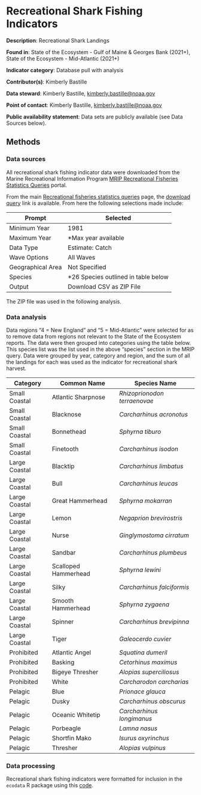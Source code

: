 # Recreational Shark Fishing Indicators

**Description**: Recreational Shark Landings

**Found in**: State of the Ecosystem - Gulf of Maine & Georges Bank (2021+), State of the Ecosystem - Mid-Atlantic (2021+)

**Indicator category**: Database pull with analysis
  
**Contributor(s)**: Kimberly Bastille
  
**Data steward**: Kimberly Bastille, <kimberly.bastille@noaa.gov>
 
**Point of contact**: Kimberly Bastille, <kimberly.bastille@noaa.gov>

**Public availability statement**: Data sets are publicly available (see Data Sources below).


## Methods

### Data sources
All recreational shark fishing indicator data were downloaded from the Marine Recreational Information Program [MRIP Recreational Fisheries Statistics Queries](https://www.st.nmfs.noaa.gov/recreational-fisheries/data-and-documentation/queries/index) portal. 

From the main [Recreational fisheries statistics queries](https://www.fisheries.noaa.gov/data-tools/recreational-fisheries-statistics-queries) page, the [download query](https://www.st.nmfs.noaa.gov/SASStoredProcess/do?) link is available. From here the following selections made include:

| Prompt            | Selected                            |
|-------------------|-------------------------------------|
| Minimum Year      | 1981                                |
| Maximum Year      | *Max year available                 |
| Data Type         | Estimate: Catch                     |
| Wave Options      | All Waves                           |   
| Geographical Area | Not Specified                       |
| Species           | *26 Species outlined in table below |
| Output            | Download CSV as ZIP File            |

The ZIP file was used in the following analysis. 


### Data analysis

Data regions "4 = New England"  and "5 = Mid-Atlantic" were selected for as to remove data from regions not relevant to the State of the Ecosystem reports. The data were then grouped into categories using the table below. This species list was the list used in the above "species" section in the MRIP query.  Data were grouped by year, category and region, and the sum of all the landings for each was used as the indicator for recreational shark harvest. 

| Category       | Common Name          | Species Name                 |
|----------------|----------------------|------------------------------|
| Small Coastal  | Atlantic Sharpnose   | *Rhizoprionodon terraenovae* |
| Small Coastal  | Blacknose            | *Carcharhinus acronotus*     |
| Small Coastal  | Bonnethead           | *Sphyrna tiburo*             |
| Small Coastal  | Finetooth            | *Carcharhinus isodon*        |
| Large Coastal  | Blacktip             | *Carcharhinus limbatus*      |  
| Large Coastal  | Bull                 | *Carcharhinus leucas*        |
| Large Coastal  | Great Hammerhead     | *Sphyrna mokarran*           |
| Large Coastal  | Lemon                | *Negaprion brevirostris*     |
| Large Coastal  | Nurse                | *Ginglymostoma cirratum*     |
| Large Coastal  | Sandbar              | *Carcharhinus plumbeus*      |
| Large Coastal  | Scalloped Hammerhead | *Sphyrna lewini*             |
| Large Coastal  | Silky                | *Carcharhinus falciformis*   |
| Large Coastal  | Smooth Hammerhead    | *Sphyrna zygaena*            | 
| Large Coastal  | Spinner              | *Carcharhinus brevipinna*    |
| Large Coastal  | Tiger                | *Galeocerdo cuvier*          |
| Prohibited     | Atlantic Angel       | *Squatina dumeril*           |
| Prohibited     | Basking              | *Cetorhinus maximus*         |
| Prohibited     | Bigeye Thresher      | *Alopias superciliosus*      |
| Prohibited     | White                | *Carcharodon carcharias*     |
| Pelagic        | Blue                 | *Prionace glauca*            |
| Pelagic        | Dusky                | *Carcharhinus obscurus*      |
| Pelagic        | Oceanic Whitetip     | *Carcharhinus longimanus*    |
| Pelagic        | Porbeagle            | *Lamna nasus*                |
| Pelagic        | Shortfin Mako        | *Isurus oxyrinchus*          |
| Pelagic        | Thresher             | *Alopias vulpinus*           |

### Data processing

Recreational shark fishing indicators were formatted for inclusion in the `ecodata` R package using this [code](https://github.com/NOAA-EDAB/ecodata/blob/master/data-raw/get_rec_hms.R).